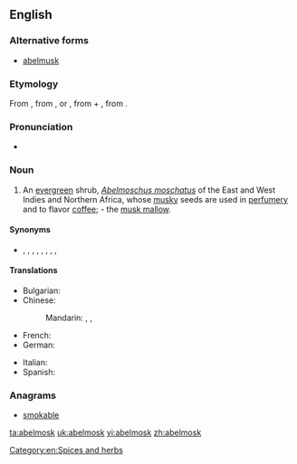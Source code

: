 ==English==

===Alternative forms===
* [[abelmusk]]

===Etymology===
From {{etyl|NL.|en}} {{term|Abelmoschus|abelmoschus|lang=la}}, from {{etyl|ar|en}} {{term|أبو المسك|tr=abu'l-misk||father of musk|lang=ar}}, or {{term|حب المسك|tr=ḥabb-el-musk||grain of musk|lang=ar}}, from {{term|حب|tr=ḥabb||grain|lang=ar}} + {{term|مسك|tr=musk|lang=ar}}, from {{etyl|fa|en}} {{term|مشک|tr=mošk|lang=fa}}.

===Pronunciation===
* {{a|US}} {{IPA|/ˈeɪ.bəlˌmɑsk/|lang=en}}

===Noun===
{{en-noun}}

# An [[evergreen]] shrub, ''[[Abelmoschus moschatus]]'' of the East and West Indies and Northern Africa, whose [[musky]] seeds are used in [[perfumery]] and to flavor [[coffee]]; - the [[musk mallow]].

====Synonyms====
* {{sense|''Abelmoschus moschatus''}} {{vern|ambrette seeds|pedia=1}}, {{vern|annual hibiscus|pedia=1}}, {{vern|muskdana|pedia=1}}, {{vern|musk okra|pedia=1}}, {{vern|musk seeds|pedia=1}}, {{vern|ornamental okra|pedia=1}}, {{vern|rose mallow seeds|pedia=1}}, {{vern|tropical jewel hibiscus|pedia=1}}, {{vern|Yorka okra|pedia=1}}

====Translations====
{{trans-top|evergreen shrub}}
* Bulgarian: {{t|bg|мускусен слез}}
* Chinese:
*: Mandarin: {{t|cmn|黄葵|tr=huángkuí|sc=Hani}}, {{t|cmn|麝香槿|tr=shèxiāngjǐn|sc=Hani}}, {{t|cmn|香葵|tr=xiāngkuí|sc=Hani}}
* French: {{t+|fr|ambrette|f}}
* German: {{t+|de|Abelmoschus|m}}
{{trans-mid}}
* Italian: {{t|it|abelmosco|m}}
* Spanish: {{t+|es|abelmosco|m}}
{{trans-bottom}}

[[Category:en:Spices and herbs]]

===Anagrams===
* [[smokable#English|smokable]]

[[ta:abelmosk]]
[[uk:abelmosk]]
[[vi:abelmosk]]
[[zh:abelmosk]]